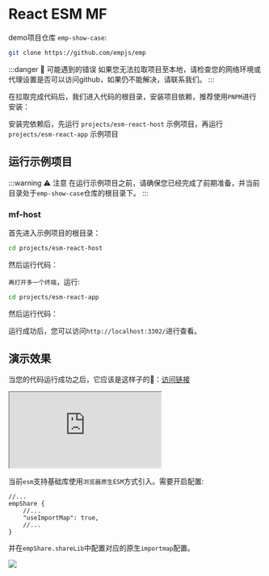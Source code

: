 
# React ESM MF

demo项目仓库 `emp-show-case`:

```bash
git clone https://github.com/empjs/emp
```

:::danger 🚨 可能遇到的错误
如果您无法拉取项目至本地，请检查您的网络环境或代理设置是否可以访问github，如果仍不能解决，请联系我们。
:::

在拉取完成代码后，我们进入代码的根目录，安装项目依赖，推荐使用`PNPM`进行安装：

<PackageManagerTabs command="install" />

安装完依赖后，先运行 `projects/esm-react-host` 示例项目，再运行 `projects/esm-react-app` 示例项目

## 运行示例项目

:::warning ⚠️ 注意
在运行示例项目之前，请确保您已经完成了前期准备，并当前目录处于`emp-show-case`仓库的根目录下。
:::

### mf-host

首先进入示例项目的根目录：

```bash
cd projects/esm-react-host
```

然后运行代码：
<PackageManagerTabs command="dev" />

`再打开多一个终端`，运行:

```bash
cd projects/esm-react-app
```

然后运行代码：
<PackageManagerTabs command="dev" />

运行成功后，您可以访问`http://localhost:3302/`进行查看。


## 演示效果

当您的代码运行成功之后，它应该是这样子的🤩：<a target='_blank' href='https://mf-esm.sc.empjs.dev/app/'>访问链接</a>

<iframe src="https://mf-esm.sc.empjs.dev/app/"
  style={{width: '100%', height: '1100px', border: `20px solid #aaa`, borderRadius: '4px', overflow: 'hidden'}}
  title="mf-host"
></iframe>

当前`esm`支持基础库使用`浏览器原生ESM`方式引入。需要开启配置:
```jsonc
//...
empShare {
    //...
    "useImportMap": true,
    //...
}
```
并在`empShare.shareLib`中配置对应的原生`importmap`配置。


<img src="https://hd-static.yystatic.com/46188100590015524.png" />